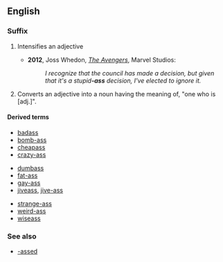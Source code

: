 {{also|ass|Ass|Äss|áss|äss|ašs}}
==English==

===Suffix===
{{en-suffix}}

# {{label|en|slang|vulgar}} Intensifies an adjective
#*'''2012''', Joss Whedon, [[:w:en:The_Avengers_(2012_film)|''The Avengers'']], Marvel Studios:
#*:''I recognize that the council has made a decision, but given that it's a stupid'''-ass''' decision, I've elected to ignore it.'' 
# {{label|en|slang|vulgar}} Converts an adjective into a noun having the meaning of, "one who is [adj.]".

====Derived terms====
{{der-top3}}
* [[badass]]
* [[bomb-ass]]
* [[cheapass]]
* [[crazy-ass]]
{{der-mid3}}
* [[dumbass]]
* [[fat-ass]]
* [[gay-ass]]
* [[jiveass]], [[jive-ass]]
{{der-mid3}}
* [[strange-ass]]
* [[weird-ass]]
* [[wiseass]]
{{der-bottom}}

===See also===
* [[-assed]]